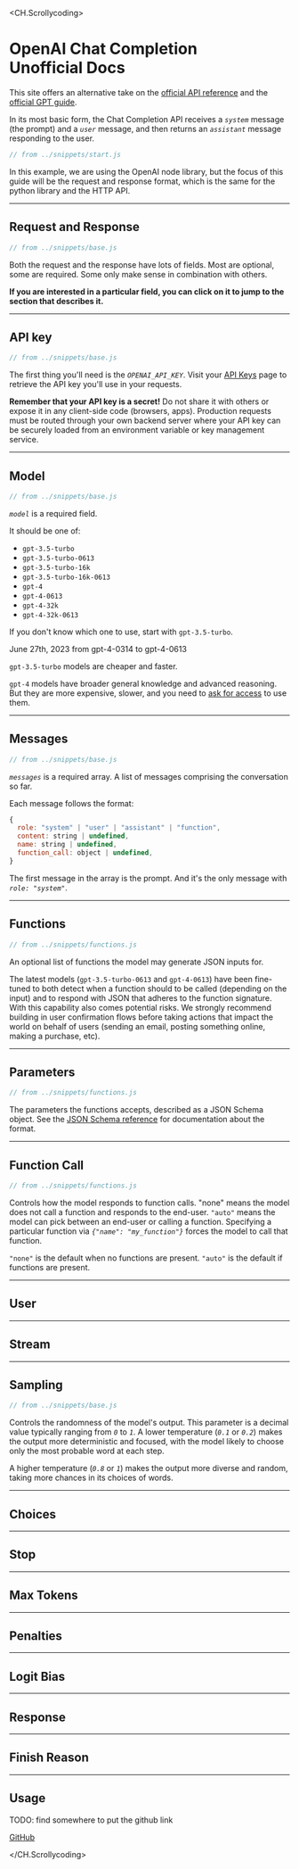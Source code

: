<CH.Scrollycoding>

# OpenAI Chat Completion <br/> Unofficial Docs

This site offers an alternative take on the [official API reference](https://beta.openai.com/docs/api-reference/chat) and the [official GPT guide](https://platform.openai.com/docs/guides/gpt).

In its most basic form, the Chat Completion API receives a _`system`_ message (the prompt) and a _`user`_ message, and then returns an _`assistant`_ message responding to the user.

```js focus=9:12,17:20 mark=11[30:42],19[14:49]
// from ../snippets/start.js
```

In this example, we are using the OpenAI node library, but the focus of this guide will be the request and response format, which is the same for the python library and the HTTP API.

---

## Request and Response

```js focus=7[54],8:24,25[1],28[30],29:47,48[1]
// from ../snippets/base.js
```

Both the request and the response have lots of fields. Most are optional, some are required. Some only make sense in combination with others.

**If you are interested in a particular field, you can click on it to jump to the section that describes it.**

---

## API key

<nav id="api-key" />

```js focus=3
// from ../snippets/base.js
```

The first thing you'll need is the _`OPENAI_API_KEY`_. Visit your [API Keys](https://platform.openai.com/account/api-keys) page to retrieve the API key you'll use in your requests.

**Remember that your API key is a secret!** Do not share it with others or expose it in any client-side code (browsers, apps). Production requests must be routed through your own backend server where your API key can be securely loaded from an environment variable or key management service.

---

## Model

<nav id="model" />

```js focus=8
// from ../snippets/base.js
```

_`model`_ is a required field.

It should be one of:

- `gpt-3.5-turbo`
- `gpt-3.5-turbo-0613`
- `gpt-3.5-turbo-16k`
- `gpt-3.5-turbo-16k-0613`
- `gpt-4`
- `gpt-4-0613`
- `gpt-4-32k`
- `gpt-4-32k-0613`

If you don't know which one to use, start with `gpt-3.5-turbo`.

June 27th, 2023 from gpt-4-0314 to gpt-4-0613

`gpt-3.5-turbo` models are cheaper and faster.

`gpt-4` models have broader general knowledge and advanced reasoning. But they are more expensive, slower, and you need to [ask for access](https://openai.com/waitlist/gpt-4-api) to use them.

---

## Messages

<nav id="messages" />

```js focus=9:12
// from ../snippets/base.js
```

_`messages`_ is a required array. A list of messages comprising the conversation so far.

Each message follows the format:

```js
{
  role: "system" | "user" | "assistant" | "function",
  content: string | undefined,
  name: string | undefined,
  function_call: object | undefined,
}
```

The first message in the array is the prompt. And it's the only message with _`role: "system"`_.

---

## Functions

<nav id="functions" />

```js focus=13:29
// from ../snippets/functions.js
```

An optional list of functions the model may generate JSON inputs for.

The latest models (`gpt-3.5-turbo-0613` and `gpt-4-0613`) have been fine-tuned to both detect when a function should to be called (depending on the input) and to respond with JSON that adheres to the function signature. With this capability also comes potential risks. We strongly recommend building in user confirmation flows before taking actions that impact the world on behalf of users (sending an email, posting something online, making a purchase, etc).

---

## Parameters

<nav id="parameters" />

```js focus=17:26
// from ../snippets/functions.js
```

The parameters the functions accepts, described as a JSON Schema object. See the [JSON Schema reference](https://json-schema.org/understanding-json-schema/) for documentation about the format.

---

## Function Call

<nav id="function-call" />

```js focus=30,50:58
// from ../snippets/functions.js
```

Controls how the model responds to function calls. "none" means the model does not call a function and responds to the end-user. `"auto"` means the model can pick between an end-user or calling a function. Specifying a particular function via _`{"name": "my_function"}`_ forces the model to call that function.

`"none"` is the default when no functions are present. `"auto"` is the default if functions are present.

---

## User

<nav id="user" />

---

## Stream

<nav id="stream" />

---

## Sampling

<nav id="sampling" />

```js focus=17
// from ../snippets/base.js
```

Controls the randomness of the model's output. This parameter is a decimal value typically ranging from _`0`_ to _`1`_. A lower temperature (_`0.1`_ or _`0.2`_) makes the output more deterministic and focused, with the model likely to choose only the most probable word at each step.

A higher temperature (_`0.8`_ or _`1`_) makes the output more diverse and random, taking more chances in its choices of words.

---

## Choices

<nav id="choices" />

---

## Stop

<nav id="stop" />

---

## Max Tokens

<nav id="max-tokens" />

---

## Penalties

<nav id="penalties" />

---

## Logit Bias

<nav id="logit-bias" />

---

## Response

<nav id="response" />

---

## Finish Reason

<nav id="finish-reason" />

---

## Usage

<nav id="usage" />

TODO: find somewhere to put the github link

[GitHub](https://github.com/pomber/gpt-completions-api-docs)

</CH.Scrollycoding>
